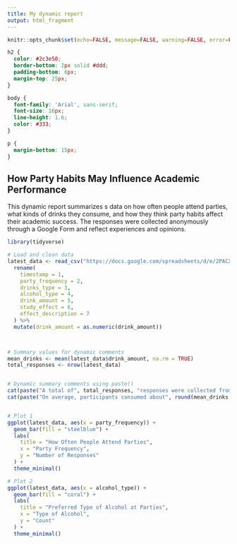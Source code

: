 ---
title: My dynamic report
output: html_fragment
---

```{r setup, include=FALSE}
knitr::opts_chunk$set(echo=FALSE, message=FALSE, warning=FALSE, error=FALSE)

```

```{css}
h2 {
  color: #2c3e50;
  border-bottom: 2px solid #ddd;
  padding-bottom: 6px;
  margin-top: 25px;
}

body {
  font-family: 'Arial', sans-serif;
  font-size: 16px;
  line-height: 1.6;
  color: #333;
}

p {
  margin-bottom: 15px;
}

```

## How Party Habits May Influence Academic Performance

This dynamic report summarizes s data on how often people attend parties, what kinds of drinks they consume, and how they think party habits affect their academic success. The responses were collected anonymously through a Google Form and reflect experiences and opinions.

```{r}
library(tidyverse)

# Load and clean data
latest_data <- read_csv("https://docs.google.com/spreadsheets/d/e/2PACX-1vRPtt_Qw5fwALtkYXMyztdMU3nEAQbry-Wak0S_KzDs3rFPupYiuIDOtfOR0F9-g8n7uK_gWiine_oh/pub?output=csv") %>%
  rename(
    timestamp = 1,
    party_frequency = 2,
    drinks_type = 3,
    alcohol_type = 4,
    drink_amount = 5,
    study_effect = 6,
    effect_description = 7
  ) %>%
  mutate(drink_amount = as.numeric(drink_amount))



# Summary values for dynamic comments
mean_drinks <- mean(latest_data$drink_amount, na.rm = TRUE)
total_responses <- nrow(latest_data)


# Dynamic summary comments using paste()
cat(paste("A total of", total_responses, "responses were collected from the survey."), "\n")
cat(paste("On average, participants consumed about", round(mean_drinks, 1), "drinks per party."), "\n")


# Plot 1
ggplot(latest_data, aes(x = party_frequency)) +
  geom_bar(fill = "steelblue") +
  labs(
    title = "How Often People Attend Parties",
    x = "Party Frequency",
    y = "Number of Responses"
  ) +
  theme_minimal()

# Plot 2
ggplot(latest_data, aes(x = alcohol_type)) +
  geom_bar(fill = "coral") +
  labs(
    title = "Preferred Type of Alcohol at Parties",
    x = "Type of Alcohol",
    y = "Count"
  ) +
  theme_minimal()




```

